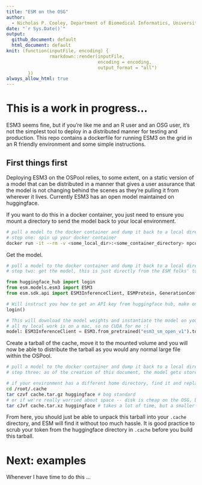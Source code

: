 ```yaml
---
title: "ESM on the OSG"
author: 
  - Nicholas P. Cooley, Department of Biomedical Informatics, University of Pittsburgh
date: "`r Sys.Date()`"
output:
  github_document: default
  html_document: default
knit: (function(inputFile, encoding) {
                rmarkdown::render(inputFile,
                                  encoding = encoding,
                                  output_format = "all")
        })
always_allow_html: true
---
```


# This is a work in progress...

ESM3 seems fine, but if you're like me and an R user and an OSG user, it's not the simplest tool to deploy in a distributed manner for testing and production. This repo contains a dockerfile for running ESM3 on the grid in an R friendly environment and some simple instructions.

## First things first

Deploying ESM3 on the OSPool relies, to some extent, on a static version of a model that can be distributed in a manner that gives a user assurance that the model is not changing behind the scenes as they're pulling it from wherever it lives. Currently ESM3 has an open model maintained on huggingface.

If you want to do this in a docker container, you just need to ensure you mount a directory to send the model back to your local environment.

```bash
# pull a model to the docker container and dump it back to a local directory
# step one: spin up your docker container
docker run -it --rm -v <some_local_dir>:<some_container_directory> npcooley/esm:0.0.1
```

Get the model.

```python
# pull a model to the docker container and dump it back to a local directory
# step two: get the model, this is just directly from the ESM folks' tutorials

from huggingface_hub import login
from esm.models.esm3 import ESM3
from esm.sdk.api import ESM3InferenceClient, ESMProtein, GenerationConfig

# Will instruct you how to get an API key from huggingface hub, make one with "Read" permission.
login()

# This will download the model weights and instantiate the model on your machine.
# all my local work is on a mac, so no CUDA for me :(
model: ESM3InferenceClient = ESM3.from_pretrained("esm3_sm_open_v1").to("cpu") # or "cuda"
```

Create a tarball of the cache, move it to the mounted volume and you will now be able to distribute the tarball as you would any normal large file within the OSPool.

```bash
# pull a model to the docker container and dump it back to a local directory
# step three: as of the creation of this document, the model gets stored in '$HOME/.cache'

# if your environment has a different home directory, find it and replace '/root/'
cd /root/.cache
tar czvf cache.tar.gz huggingface # bog standard
# or if we're really worried about space -- disk is cheap on the OSG, but not costless, time and memory are always your biggest pain points
tar cJvf cache.tar.xz huggingface # takes a lot of time, but a smaller tarball
```

From here, you should just be able to unpack this tarball into your `.cache` directory, and ESM will find it without too much hassle. It is good practice to scrub your token from the huggingface directory in `.cache` before you build this tarball.

# Next: examples

Whenever I have time to do this ...
